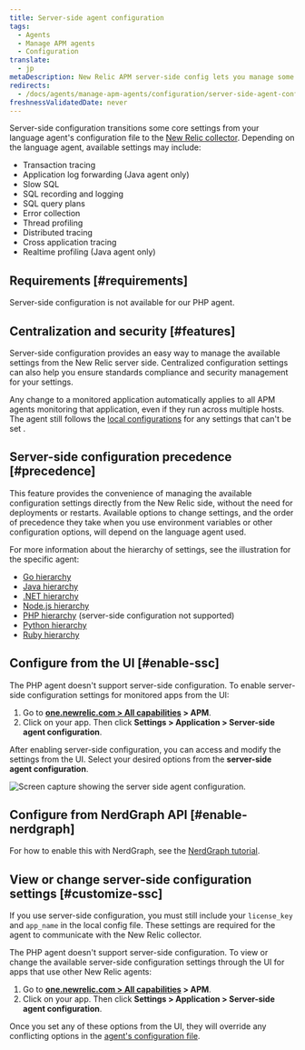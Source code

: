 ```yaml
---
title: Server-side agent configuration
tags:
  - Agents
  - Manage APM agents
  - Configuration
translate:
  - jp
metaDescription: New Relic APM server-side config lets you manage some agent settings from the New Relic side, instead of the agent config file.
redirects:
  - /docs/agents/manage-apm-agents/configuration/server-side-agent-configuration
freshnessValidatedDate: never
---
```


Server-side configuration transitions some core settings from your language agent's configuration file to the [New Relic collector](/docs/accounts-partnerships/education/getting-started-new-relic/glossary#collector). Depending on the language agent, available settings may include:

* Transaction tracing
* Application log forwarding (Java agent only)
* Slow SQL
* SQL recording and logging
* SQL query plans
* Error collection
* Thread profiling
* Distributed tracing
* Cross application tracing
* Realtime profiling (Java agent only)

## Requirements [#requirements]

Server-side configuration is not available for our PHP agent.

## Centralization and security [#features]

Server-side configuration provides an easy way to manage the available settings from the New Relic server side. Centralized configuration settings can also help you ensure standards compliance and security management for your settings.

Any change to a monitored application automatically applies to all APM agents monitoring that application, even if they run across multiple hosts. The agent still follows the [local configurations](/docs/agents/manage-apm-agents/configuration/configure-agent) for any settings that can't be set .

## Server-side configuration precedence [#precedence]

This feature provides the convenience of managing the available configuration settings directly from the New Relic side, without the need for deployments or restarts. Available options to change settings, and the order of precedence they take when you use environment variables or other configuration options, will depend on the language agent used.

For more information about the hierarchy of settings, see the illustration for the specific agent:

* [Go hierarchy](/docs/agents/go-agent/instrumentation/go-agent-configuration#options)
* [Java hierarchy](/docs/agents/java-agent/configuration/java-agent-configuration-config-file#config-options-precedence)
* [.NET hierarchy](/docs/agents/net-agent/installation-configuration/net-agent-configuration#config-options-precedence)
* [Node.js hierarchy](/docs/agents/nodejs-agent/installation-configuration/configuring-nodejs#hierarchy)
* [PHP hierarchy](/docs/agents/php-agent/configuration/php-agent-configuration#config-options-precedence) (server-side configuration not supported)
* [Python hierarchy](/docs/agents/python-agent/installation-configuration/python-agent-configuration#options)
* [Ruby hierarchy](/docs/agents/ruby-agent/installation-configuration/ruby-agent-configuration#Options)

## Configure from the UI [#enable-ssc]

The PHP agent doesn't support server-side configuration. To enable server-side configuration settings for monitored apps from the UI:

1. Go to <DNT>**[one.newrelic.com > All capabilities](https://one.newrelic.com/all-capabilities) > APM**</DNT>.
2. Click on your app. Then click <DNT>**Settings > Application > Server-side agent configuration**</DNT>.

After enabling server-side configuration, you can access and modify the settings from the UI. Select your desired options from the <DNT>**server-side agent configuration**</DNT>.

<img
  title="Server side agent configuration"
  alt="Screen capture showing the server side agent configuration."
  src="/images/server_side_agent_configuration_screenshot.webp"
/>

## Configure from NerdGraph API [#enable-nerdgraph]

For how to enable this with NerdGraph, see the [NerdGraph tutorial](/docs/apis/nerdgraph/examples/apm-config-nerdgraph).

## View or change server-side configuration settings [#customize-ssc]

If you use server-side configuration, you must still include your `license_key` and `app_name` in the local config file. These settings are required for the agent to communicate with the New Relic collector.

The PHP agent doesn't support server-side configuration. To view or change the available server-side configuration settings through the UI for apps that use other New Relic agents:

1. Go to <DNT>**[one.newrelic.com > All capabilities](https://one.newrelic.com/all-capabilities) > APM**</DNT>.
2. Click on your app. Then click <DNT>**Settings > Application > Server-side agent configuration**</DNT>.

Once you set any of these options from the UI, they will override any conflicting options in the [agent's configuration file](#precedence).
